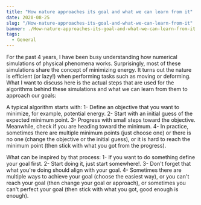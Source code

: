 ```yaml
---
title: "How nature approaches its goal and what we can learn from it"
date: 2020-08-25
slug: "/How-nature-approaches-its-goal-and-what-we-can-learn-from-it"
banner: ./How-nature-approaches-its-goal-and-what-we-can-learn-from-it.jpg
tags:
  - General
---
```


For the past 4 years, I have been busy understanding how numerical simulations of physical phenomena works. Surprisingly, most of these simulations share the concept of minimizing energy. It turns out the nature is efficient (or lazy!) when performing tasks such as moving or deforming. What I want to discuss here is the actual steps that are used for the algorithms behind these simulations and what we can learn from them to approach our goals:

A typical algorithm starts with:
1- Define an objective that you want to minimize, for example, potential energy.
2- Start with an initial guess of the expected minimum point.
3- Progress with small steps toward the objective. Meanwhile, check if you are heading toward the minimum.
4- In practice, sometimes there are multiple minimum points (just choose one) or there is no one (change the objective or the initial guess), or it is hard to reach the minimum point (then stick with what you got from the progress).

What can be inspired by that process:
1- If you want to do something define your goal first.
2- Start doing it, just start somewhere!.
3- Don't forget that what you're doing should align with your goal.
4- Sometimes there are multiple ways to achieve your goal (choose the easiest way), or you can't reach your goal (then change your goal or approach), or sometimes you can't perfect your goal (then stick with what you got, good enough is enough).
